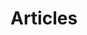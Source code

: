 

<Meta title="Alumni News" />

# Articles

<Canvas>
  <Story name="Alumni News">
    <div className="article-list">
      <div className="article-list__medium-left">
        <Article
          imageUrl="https://placekitten.com/120/200"
          title="Article 1"
          subtitle="Subtitle here"
        />
      </div>
      <div className="article-list__large">
        <Article
          imageUrl="https://placekitten.com/580/548"
          title="Article 2"
          subtitle="Subtitle here"
        />
      </div>
      <div className="article-list__medium-right">
        <Article
          imageUrl="https://placekitten.com/120/200"
          title="Article 3"
          subtitle="Subtitle here"
        />
      </div>
    </div>
  </Story>
</Canvas>